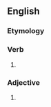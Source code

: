==English==

===Etymology===
{{suffix|en|welcome|est|nocat=1}}

===Verb===
{{head|en|verb form}}

# {{en-archaic second-person singular of|welcome|lang=en}}

===Adjective===
{{head|en|superlative adjective}}

# {{en-superlative of|welcome}}